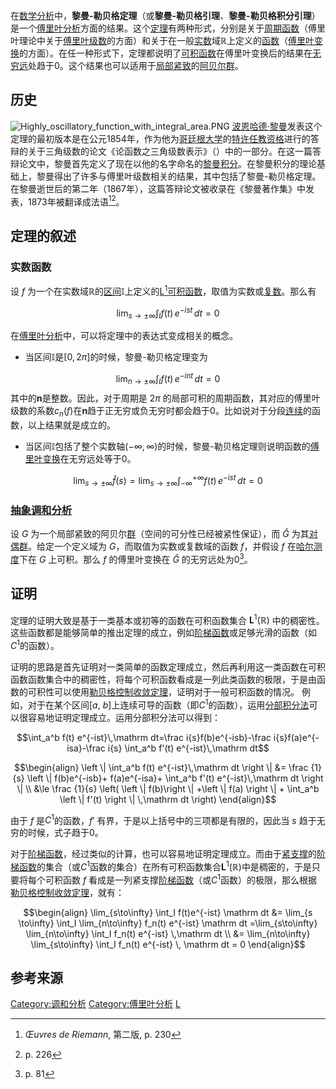 在[[数学分析|数学分析]]中，'''黎曼-勒贝格定理'''（或'''黎曼-勒贝格引理'''、'''黎曼-勒贝格积分引理'''）是一个[[傅里叶分析|傅里叶分析]]方面的结果。这个[[定理|定理]]有两种形式，分别是关于[[周期函数|周期函数]]（傅里叶理论中关于[[傅里叶级数|傅里叶级数]]的方面）和关于在一般[[实数|实数]]域<math>\mathbb{R}</math>上定义的[[函数|函数]]（[[傅里叶变换|傅里叶变换]]的方面）。在任一种形式下，定理都说明了[[积分|可积函数]]在傅里叶变换后的结果在[[无穷|无穷远]]处趋于0。这个结果也可以适用于[[局部紧致|局部紧致]]的[[阿贝尔群|阿贝尔群]]。

== 历史 ==
[[File:Highly_oscillatory_function_with_integral_area.PNG|thumb]]
[[波恩哈德·黎曼|波恩哈德·黎曼]]发表这个定理的最初版本是在公元1854年，作为他为[[哥廷根大学|哥廷根大学]]的[[特许任教资格|特许任教资格]]进行的答辩的关于三角级数的论文《论函数之三角级数表示》（{{lang|de|Über die Darstellbarkeit einer Function durch eine trigonometrische Reihe}}）中的一部分。在这一篇答辩论文中，黎曼首先定义了现在以他的名字命名的[[黎曼积分|黎曼积分]]。在黎曼积分的理论基础上，黎曼得出了许多与傅里叶级数相关的结果，其中包括了黎曼-勒贝格定理。在黎曼逝世后的第二年（1867年），这篇答辩论文被收录在《黎曼著作集》中发表，1873年被翻译成法语<ref>{{fr}}''Œuvres de Riemann'', 第二版, p. 230</ref><ref>{{fr}}{{cite book | title = ''Œuvres mathématiques de Riemann''| author = Riemann, Bernhard, Laugel, L, Hermite, Charles, Klein, Felix | publisher =Paris : Gauthier-Villars | year = 1898}} p. 226</ref>。

== 定理的叙述 ==
=== 实数函数 ===

设 <math>f</math> 为一个在实数域<math>\mathbb{R}</math>的[[区间|区间]]<math>\mathbb{I}</math>上定义的[[Lp空间|L<sup>1</sup>]][[积分|可积函数]]，取值为实数或[[复数_(数学)|复数]]。那么有
:<math>\lim_{s \to \pm \infty}\int_I f(t)\, e^{-i st}\, dt = 0 </math> 

在[[傅里叶分析|傅里叶分析]]中，可以将定理中的表达式变成相关的概念。
* 当区间<math>\mathbb{I}</math>是<math>[0, 2\pi]</math>的时候，黎曼-勒贝格定理变为
:<math>\lim_{n \to \pm \infty}\int_I f(t)\, e^{-i nt}\, dt = 0 </math> 
其中的'''n'''是整数。因此，对于周期是 <math>2\pi</math> 的局部可积的周期函数，其对应的傅里叶级数的系数<math>c_n(f)</math>在'''n'''趋于正无穷或负无穷时都会趋于0。比如说对于分段[[连续函数|连续]]的函数，以上结果就是成立的。
* 当区间<math>\mathbb{I}</math>包括了整个实数轴<math>(-\infty, \infty)</math>的时候，黎曼-勒贝格定理则说明函数的[[连续傅里叶变换|傅里叶变换]]在无穷远处等于0。
:<math>\lim_{s \to \pm \infty} \hat{f}(s) = \lim_{s \to \pm \infty} \int_{-\infty}^{+\infty} f(t)\, e^{-i st}\, dt = 0 </math>

=== [[调和分析|抽象调和分析]] ===
设 <math>G</math> 为一个局部紧致的阿贝尔[[拓扑群|群]]（空间的可分性已经被紧性保证），而 <math>\hat G</math> 为其[[龐特里亞金對偶性|对偶群]]。给定一个定义域为 <math>G</math>，而取值为实数或复数域的函数 <math>f</math>，并假设 <math>f</math> 在[[哈尔测度|哈尔测度]]下在 <math>G</math> 上可积。那么 <math>f</math> 的傅里叶变换在 <math>\hat G</math> 的无穷远处为0<ref>
{{cite book | title =''Abstract harmonic anlysis'',第二册| author =E. Hewitt, A. K. Ross | publisher =Springer-Verlag | year=1970 | isbn = }}p. 81</ref>。

== 证明 ==

定理的证明大致是基于一类基本或初等的函数在可积函数集合 <math>\mathbf{L}^{1}(\mathbb{R})</math> 中的稠密性。这些函数都是能够简单的推出定理的成立，例如[[简单函数|阶梯函数]]或足够光滑的函数（如<math>C^1</math>的函数）。

证明的思路是首先证明对一类简单的函数定理成立，然后再利用这一类函数在可积函数函数集合中的稠密性，将每个可积函数看成是一列此类函数的极限，于是由函数的可积性可以使用[[勒贝格控制收敛定理|勒贝格控制收敛定理]]，证明对于一般可积函数的情况。
例如，对于在某个区间[''a'', ''b'']上连续可导的函数（即<math>C^1</math>的函数），运用[[分部积分法|分部积分法]]可以很容易地证明定理成立。运用分部积分法可以得到：
:<math>\int_a^b f(t) e^{-ist}\,\mathrm dt=\frac i{s}f(b)e^{-isb}-\frac i{s}f(a)e^{-isa}-\frac i{s} \int_a^b f'(t) e^{-ist}\,\mathrm dt   </math>

:<math>\begin{align}
\left \| \int_a^b f(t) e^{-ist}\,\mathrm dt \right \| &= \frac {1}{s} \left \| f(b)e^{-isb}+ f(a)e^{-isa}+ \int_a^b f'(t) e^{-ist}\,\mathrm dt \right \|  \\
&\le \frac {1}{s} \left( \left \| f(b)\right \| +\left \| f(a) \right \|  +  \int_a^b \left \| f'(t) \right \| \,\mathrm dt \right)  
\end{align}</math>


由于 <math>f</math> 是<math>C^1</math>的函数，<math>f'</math> 有界，于是以上括号中的三项都是有限的，因此当 <math>s</math> 趋于无穷的时候，式子趋于0。

对于[[简单函数|阶梯函数]]，经过类似的计算，也可以容易地证明定理成立。而由于[[支撑集|紧支撑]]的[[简单函数|阶梯函数]]的集合（或<math>C^1</math>函数的集合）在所有可积函数集合<math>\mathbf{L}^{1}(\mathbb{R})</math>中是稠密的，于是只要将每个可积函数 <math>f</math> 看成是一列紧支撑[[简单函数|阶梯函数]]（或<math>C^1</math>函数）的极限，那么根据[[勒贝格控制收敛定理|勒贝格控制收敛定理]]，就有：
:<math>\begin{align}
 \lim_{s\to\infty} \int_I f(t)e^{-ist} \mathrm dt &= \lim_{s \to\infty} \int_I \lim_{n\to\infty} f_n(t) e^{-ist} \mathrm dt =\lim_{s\to\infty} \lim_{n\to\infty} \int_I f_n(t) e^{-ist} \,\mathrm dt \\
&= \lim_{n\to\infty} \lim_{s\to\infty} \int_I f_n(t) e^{-ist} \, \mathrm dt  = 0
\end{align}</math>

== 参考来源 ==
<references/>

[[Category:调和分析|Category:调和分析]]
[[Category:傅里叶分析|Category:傅里叶分析]]
[[Category:数学定理|L]]